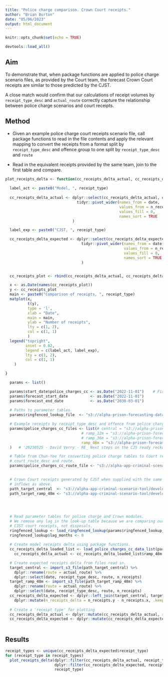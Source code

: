 ```yaml
---
title: "Police charge comparison. Crown Court receipts."
author: "Brian Burton"
date: "05/06/2023"
output: html_document
---
```


```r
knitr::opts_chunk$set(echo = TRUE)

devtools::load_all()

```

## Aim

To demonstrate that, when package functions are applied to police charge
scenario files, as provided by the Court team, the forecast Crown Court receipts
are similar to those predicted by the CJST.

A close match would confirm that our calculations of receipt volumes by
`receipt_type_desc` and `actual_route` correctly capture the relationship
between police charge scenarios and court receipts.


## Method

* Given an example police charge court receipts scenario file, call package
  functions to read in the file contents and apply the
  relevant mapping to convert the receipts from a format split by
  `receipt_type_desc` and offence group to one split by `receipt_type_desc` and
  `route`
  
* Read in the equivalent receipts provided by the same team, join to the first
  table and compare.
  

```r

plot_receipts_delta <- function(cc_receipts_delta_actual, cc_receipts_delta_expected, receipt_type) {
  
  label_act <- paste0("Model, ", receipt_type)
  
  cc_receipts_delta_actual <- dplyr::select(cc_receipts_delta_actual, date, n_receipts_delta) %>%
                                tidyr::pivot_wider(names_from = date,
                                                   values_from = n_receipts_delta,
                                                   values_fill = 0,
                                                   names_sort = TRUE
                              )

  label_exp <- paste0("CJST, ", receipt_type)

  cc_receipts_delta_expected <- dplyr::select(cc_receipts_delta_expected, date, n_receipts_delta) %>%
                                  tidyr::pivot_wider(names_from = date,
                                                     values_from = n_receipts_delta,
                                                     values_fill = 0,
                                                     names_sort = TRUE
                                  )


  cc_receipts_plot <- rbind(cc_receipts_delta_actual, cc_receipts_delta_expected)

  x <- as.Date(names(cc_receipts_plot))
  y <- cc_receipts_plot
  main <- paste0("Comparison of receipts, ", receipt_type)
  matplot(x,
          t(y),
          type = 'l',
          xlab = "Date",
          main = main,
          ylab = "Number of receipts",
          lty = c(1, 2),
          col = c(1, 1)
          )
  legend("topright",
         inset = 0.02,
         legend = c(label_act, label_exp),
         lty = c(1, 2),
         col = c(1, 1)
    )

}

```

```r

  params <- list()

  params$start_date$police_charges_cc <- as.Date("2022-11-01")    # First month of the forecast. Used for verifying inputs.
  params$forecast_start_date          <- as.Date("2022-11-01")
  params$forecast_end_date            <- as.Date("2030-03-01")
  
  # Paths to parameter tables
  params$ringfenced_lookup_file  <- "s3://alpha-prison-forecasting-data/prisons-ready-reckoner/prisonsreadyreckoner/test-files/test-ringfenced-lookup-2.0.0.csv"

  # Example receipts by receipt_type_desc and offence from police charge scenarios.
  params$police_charges_cc_files <- list(# central = "s3://alpha-prison-forecasting-data/prisons-ready-reckoner/prisonsreadyreckoner/test-files/test-police-demand-scenarios/April23_mid_pandemic_real_for_ready_reckoner.csv", # Records the total number of Crown Court receipts used as a baseline in the April 2023 projections. Includes background values from various sources, and an increase in charge numbers over a 24-month period.
                                  # ramp_12m = "s3://alpha-prison-forecasting-data/prisons-ready-reckoner/prisonsreadyreckoner/test-files/test-police-demand-scenarios/April23_mid_pandemic_real_12m_ramp_for_ready_reckoner.csv", # Records how Crown Court receipts would change if police charge numbers were increased over a 12-month period instead of over a 24-month period. Records differences relative to the values in April23_mid_pandemic_real_for_ready_reckoner.csv.
                                  # ramp_36m = "s3://alpha-prison-forecasting-data/prisons-ready-reckoner/prisonsreadyreckoner/test-files/test-police-demand-scenarios/April23_mid_pandemic_real_36m_ramp_for_ready_reckoner.csv", # Records how Crown Court receipts would change if police charge numbers were increased over a 36-month period instead of over a 24-month period. Records differences relative to the values in April23_mid_pandemic_real_for_ready_reckoner.csv.
                                  ramp_48m = "s3://alpha-prison-forecasting-data/prisons-ready-reckoner/prisonsreadyreckoner/test-files/test-police-demand-scenarios/April23_mid_pandemic_real_48m_ramp_for_ready_reckoner.csv" # Records how Crown Court receipts would change if police charge numbers were increased over a 48-month period instead of over a 24-month period. Records differences relative to the values in April23_mid_pandemic_real_for_ready_reckoner.csv.
  )   # '20230525 - David Verry - RE_ Next steps on the CJS ready reckoner.eml'

  # Table from Chun-Yee for converting police charge tables to Court receipts by
  # court_route_desc and route.
  params$police_charges_cc_route_file <- "s3://alpha-app-criminal-scenario-tool/developmentFolder/Dev_apr23_v1/crown_court_modelling/ccs_snapshot_20230125_jan23version/routes.csv"   # '20230518 - Chun-yee Cheng - cjst pre-covid route distribution.msg'  

    
  # Crown Court receipts generated by CJST when supplied with the same
  # inflows as above.
  path_target_central  <- "s3://alpha-app-criminal-scenario-tool/developmentFolder/Dev_apr23_v1/model_outputs/sensitivity_RR_receipts_check_baseline_230606_1005/crown-output-apr23_s4.csv"   # '20230606 - Chun-yee Cheng - RE_ QA of ready reckoner Crown receipt calculations.msg'
  path_target_ramp_48m <- "s3://alpha-app-criminal-scenario-tool/developmentFolder/Dev_apr23_v1/model_outputs/sensitivity_RR_receipts_check_48m_230606_1005/crown-output-apr23_s4.csv"   # '20230606 - Chun-yee Cheng - RE_ QA of ready reckoner Crown receipt calculations.msg'

  
  
  
  # Read parameter tables for police charge and Crown modules.
  # We remove any lag in the look-up table because we are comparing our output
  # CJST court receipts, not disposals.
  ringfenced_lookup <- load_ringfenced_lookup(params$ringfenced_lookup_file)
  ringfenced_lookup$lag_months <- 0
  
  # Create model receipts delta using package functions.
  cc_receipts_delta_loaded_list <- load_police_charges_cc_data_list(params$police_charges_cc_route_file, params$police_charges_cc_files, ringfenced_lookup, params$start_date$police_charges_cc, params$forecast_start_date, params$forecast_end_date)
    cc_receipts_delta_actual <- cc_receipts_delta_loaded_list$ramp_48m

  # Create expected receipts delta from files read in.
  target_central <- import_s3_file(path_target_central) %>%
    dplyr::rename(route = actual_route) %>%
    dplyr::select(date, receipt_type_desc, route, n_receipts)
  target_ramp_48m <- import_s3_file(path_target_ramp_48m) %>%
    dplyr::rename(route = actual_route) %>%
    dplyr::select(date, receipt_type_desc, route, n_receipts)
  cc_receipts_delta_expected <- dplyr::left_join(target_central, target_ramp_48m, by = c("date", "receipt_type_desc", "route")) %>%
    dplyr::mutate(n_receipts_delta = n_receipts.y - n_receipts.x, .keep = "unused")
  
  # Create a 'receipt type' for plotting
  cc_receipts_delta_actual <- dplyr::mutate(cc_receipts_delta_actual, receipt_type = paste(receipt_type_desc, route, sep = "_"))
  cc_receipts_delta_expected <- dplyr::mutate(cc_receipts_delta_expected, receipt_type = paste(receipt_type_desc, route, sep = "_"))
  

```


## Results

```r

receipt_types <- unique(cc_receipts_delta_expected$receipt_type)
for (receipt_type in receipt_types)
  plot_receipts_delta(dplyr::filter(cc_receipts_delta_actual, receipt_type == !!receipt_type),
                      dplyr::filter(cc_receipts_delta_expected, receipt_type == !!receipt_type),
                      receipt_type)

```



